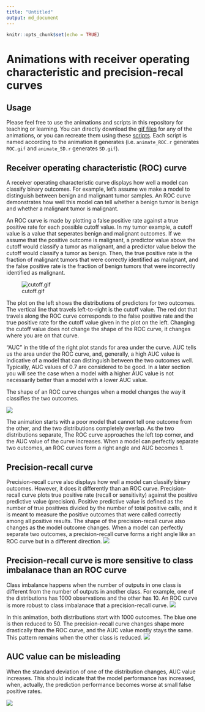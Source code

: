 ```yaml
---
title: "Untitled"
output: md_document
---
```


```r
knitr::opts_chunk$set(echo = TRUE)
```

# Animations with receiver operating characteristic and precision-recal curves 

## Usage
Please feel free to use the animations and scripts in this repository for teaching or learning. You can directly download the [gif files](animations) for any of the animations, or you can recreate them using these [scripts](R). Each script is named according to the animation it generates (i.e. `animate_ROC.r` generates `ROC.gif` and `animate_SD.r` generates `SD.gif`).

## Receiver operating characteristic (ROC) curve

A receiver operating characteristic curve displays how well a model can classify binary outcomes. For example, let's assume we make a model to distinguish between benign and malignant tumor samples. An ROC curve demonstrates how well this model can tell whether a benign tumor is benign and whether a malignant tumor is malignant. 

An ROC curve is made by plotting a false positive rate against a true positive rate for each possible cutoff value. In my tumor example, a cutoff value is a value that seperates benign and malignant outcomes. If we assume that the positive outcome is malignant, a predictor value above the cutoff would classify a tumor as malignant, and a predictor value below the cutoff would classify a tumor as benign. Then, the true positive rate is the fraction of malignant tumors that were correctly identified as malignant, and the false positive rate is the fraction of benign tumors that were incorrectly identified as malignant.

![cutoff.gif](animations/cutoff.gif)

The plot on the left shows the distributions of predictors for two outcomes. The vertical line that travels left-to-right is the cutoff value. The red dot that travels along the ROC curve corresponds to the false positive rate and the true positive rate for the cutoff value given in the plot on the left. Changing the cutoff value does not change the shape of the ROC curve, it changes where you are on that curve.

"AUC" in the title of the right plot stands for area under the curve. AUC tells us the area under the ROC curve, and, generally, a high AUC value is indicative of a model that can distinguish between the two outcomes well. Typically, AUC values of 0.7 are considered to be good. In a later section you will see the case when a model with a higher AUC value is not necessarily better than a model with a lower AUC value.

The shape of an ROC curve changes when a model changes the way it classifies the two outcomes.

![](animations/ROC.gif)

The animation starts with a poor model that cannot tell one outcome from the other, and the two distributions completely overlap. As the two distributions separate, The ROC curve approaches the left top corner, and the AUC value of the curve increases. When a model can perfectly separate two outcomes, an ROC curves form a right angle and AUC becomes 1. 

## Precision-recall curve

Precision-recall curve also displays how well a model can classify binary outcomes. However, it does it differently than an ROC curve. Precision-recall curve plots true positive rate (recall or sensitivity) against the positive predictive value (precision). Positive predictive value is defined as the number of true positives divided by the number of total positive calls, and it is meant to measure the positive outcomes that were called correctly among all positive results. The shape of the precision-recall curve also changes as the model outcome changes. When a model can perfectly separate two outcomes, a precision-recall curve forms a right angle like an ROC curve but in a different direction. 
![](animations/PR.gif)

## Precision-recall curve is more sensitive to class imbalanace than an ROC curve

Class imbalance happens when the number of outputs in one class is different from the number of outputs in another class. For example, one of the distributions has 1000 observations and the other has 10. An ROC curve is more robust to class imbalanace that a precision-recall curve. 
![](animations/imbalance.gif)

In this animation, both distributions start with 1000 outcomes. The blue one is then reduced to 50. The precision-recall curve changes shape more drastically than the ROC curve, and the AUC value mostly stays the same. This pattern remains when the other class is reduced.
![](animations/imbalance2.gif)

## AUC value can be misleading 

When the standard deviation of one of the distribution changes, AUC value increases. This should indicate that the model performance has increased, when, actually, the prediction performance becomes worse at small false positive rates. 

![](animations/SD.gif)